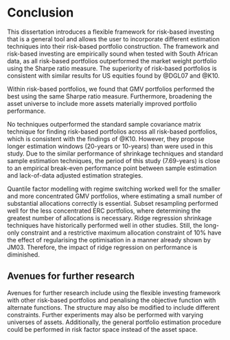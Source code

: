 # Conclusion

This dissertation introduces a flexible framework for risk-based investing that is a general tool and
allows the user to incorporate different estimation techniques into their risk-based portfolio
construction. The framework and risk-based investing are empirically sound when tested with South African
data, as all risk-based portfolios outperformed the market weight portfolio using the Sharpe ratio
measure. The superiority of risk-based portfolios is consistent with similar results for US equities
found by @DGL07 and @K10.

Within risk-based portfolios, we found that GMV portfolios performed the best using the same Sharpe ratio
measure. Furthermore, broadening the asset universe to include more assets materially improved portfolio
performance.

No techniques outperformed the standard sample covariance matrix technique for finding risk-based
portfolios across all risk-based portfolios, which is consistent with the findings of @K10. However, 
they propose longer estimation windows (20-years or 10-years) than were used in this study. Due to the
similar performance of shrinkage techniques and standard sample estimation techniques, the period of this
study (7.69-years) is close to an empirical break-even performance point between sample estimation and
lack-of-data adjusted estimation strategies. 

Quantile factor modelling with regime switching worked well for the smaller and more concentrated GMV
portfolios, where estimating a small number of substantial allocations correctly is essential. Subset
resampling performed well for the less concentrated ERC portfolios, where determining the greatest number
of allocations is necessary. Ridge regression shrinkage techniques have historically performed well in
other studies. Still, the long-only constraint and a restrictive maximum allocation constraint of 10\%
have the effect of regularising the optimisation in a manner already shown by JM03. Therefore, the
impact of ridge regression on performance is diminished.

## Avenues for further research

Avenues for further research include using the flexible investing framework with other risk-based
portfolios and penalising the objective function with alternate functions. The structure may also be
modified to include different constraints. Further experiments may also be performed with varying
universes of assets. Additionally, the general portfolio estimation procedure could be performed in 
risk factor space instead of the asset space.
